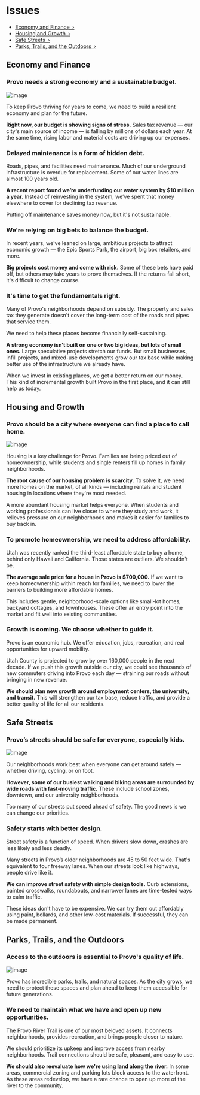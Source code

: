 # Issues

- [Economy and Finance ›](#economy-and-finance)
- [Housing and Growth ›](#housing-and-growth)
- [Safe Streets ›](#safe-streets)
- [Parks, Trails, and the Outdoors ›](#parks-trails-and-the-outdoors)


## Economy and Finance

### Provo needs a strong economy and a sustainable budget.

![image](../assets/photos/downtown.jpg)

To keep Provo thriving for years to come, we need to build a resilient economy and plan for the future.

**Right now, our budget is showing signs of stress.** Sales tax revenue — our city's main source of income — is falling by millions of dollars each year. At the same time, rising labor and material costs are driving up our expenses.

### Delayed maintenance is a form of hidden debt.

Roads, pipes, and facilities need maintenance. Much of our underground infrastructure is overdue for replacement. Some of our water lines are almost 100 years old.

**A recent report found we’re underfunding our water system by $10 million a year.** Instead of reinvesting in the system, we’ve spent that money elsewhere to cover for declining tax revenue.

Putting off maintenance saves money now, but it's not sustainable.

### We're relying on big bets to balance the budget.

In recent years, we've leaned on large, ambitious projects to attract economic growth — the Epic Sports Park, the airport, big box retailers, and more.

**Big projects cost money and come with risk.** Some of these bets have paid off, but others may take years to prove themselves. If the returns fall short, it's difficult to change course.

### It's time to get the fundamentals right.

Many of Provo's neighborhoods depend on subsidy. The property and sales tax they generate doesn't cover the long-term cost of the roads and pipes that service them.

We need to help these places become financially self-sustaining.

**A strong economy isn't built on one or two big ideas, but lots of small ones.** Large speculative projects stretch our funds. But small businesses, infill projects, and mixed-use developments grow our tax base while making better use of the infrastructure we already have. 

When we invest in existing places, we get a better return on our money. This kind of incremental growth built Provo in the first place, and it can still help us today.


## Housing and Growth

### Provo should be a city where everyone can find a place to call home.

![image](../assets/photos/house-byu.webp)

Housing is a key challenge for Provo. Families are being priced out of homeownership, while students and single renters fill up homes in family neighborhoods.

**The root cause of our housing problem is scarcity.** To solve it, we need more homes on the market, of all kinds — including rentals and student housing in locations where they're most needed.

A more abundant housing market helps everyone. When students and working professionals can live closer to where they study and work, it relieves pressure on our neighborhoods and makes it easier for families to buy back in.

### To promote homeownership, we need to address affordability.

Utah was recently ranked the third-least affordable state to buy a home, behind only Hawaii and California. Those states are outliers. We shouldn't be.

**The average sale price for a house in Provo is $700,000.** If we want to keep homeownership within reach for families, we need to lower the barriers to building more affordable homes.

This includes gentle, neighborhood-scale options like small-lot homes, backyard cottages, and townhouses. These offer an entry point into the market and fit well into existing communities.

### Growth is coming. We choose whether to guide it.

Provo is an economic hub. We offer education, jobs, recreation, and real opportunities for upward mobility.

Utah County is projected to grow by over 160,000 people in the next decade. If we push this growth outside our city, we could see thousands of new commuters driving into Provo each day — straining our roads without bringing in new revenue.

**We should plan new growth around employment centers, the university, and transit.** This will strengthen our tax base, reduce traffic, and provide a better quality of life for all our residents.


## Safe Streets

### Provo’s streets should be safe for everyone, especially kids.

![image](../assets/photos/bike-street.webp)

Our neighborhoods work best when everyone can get around safely — whether driving, cycling, or on foot.

**However, some of our busiest walking and biking areas are surrounded by wide roads with fast-moving traffic.** These include school zones, downtown, and our university neighborhoods.

Too many of our streets put speed ahead of safety. The good news is we can change our priorities.

### Safety starts with better design.

Street safety is a function of speed. When drivers slow down, crashes are less likely and less deadly.

Many streets in Provo’s older neighborhoods are 45 to 50 feet wide. That's equivalent to four freeway lanes. When our streets look like highways, people drive like it.

**We can improve street safety with simple design tools.** Curb extensions, painted crosswalks, roundabouts, and narrower lanes are time-tested ways to calm traffic.

These ideas don't have to be expensive. We can try them out affordably using paint, bollards, and other low-cost materials. If successful, they can be made permanent.


## Parks, Trails, and the Outdoors

### Access to the outdoors is essential to Provo's quality of life.

![image](../assets/photos/trail.webp)

Provo has incredible parks, trails, and natural spaces. As the city grows, we need to protect these spaces and plan ahead to keep them accessible for future generations.

### We need to maintain what we have and open up new opportunities.

The Provo River Trail is one of our most beloved assets. It connects neighborhoods, provides recreation, and brings people closer to nature.

We should prioritize its upkeep and improve access from nearby neighborhoods. Trail connections should be safe, pleasant, and easy to use.

**We should also reevaluate how we're using land along the river.** In some areas, commercial zoning and parking lots block access to the waterfront. As these areas redevelop, we have a rare chance to open up more of the river to the community.
